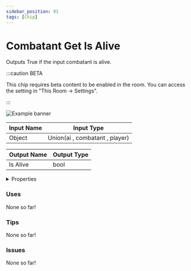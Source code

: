 ```yaml
---
sidebar_position: 91
tags: [Chip]
---
```


# Combatant Get Is Alive

Outputs True if the input combatant is alive.

:::caution BETA

This chip requires beta content to be enabled in the room. You can access the setting in "This Room -> Settings".

:::

![Example banner](./assets/2a12c389-c3c6-4484-8c63-21cdaf0fac6c.svg)

| Input Name | Input Type |
|-----------|-----------|
| Object | Union(ai , combatant , player) |

| Output Name | Output Type |
|-----------|-----------|
| Is Alive | bool |


<details>
  <summary>Properties</summary>
  <div>
    <div>
    <table>
      <thead>
        <tr>
          <th>Is beta required?</th>
          <th>✅</th>
        </tr>
        <tr>
          <th>Is this chip a trolling risk?</th>
          <th>❌</th>
        </tr>
        <tr>
          <th>Chip UUPD</th>
          <th>._uuid</th>
        </tr>
      </thead>
    </table>
    </div>
  </div>
</details>

### Uses

None so far!

### Tips

None so far!

### Issues

None so far!